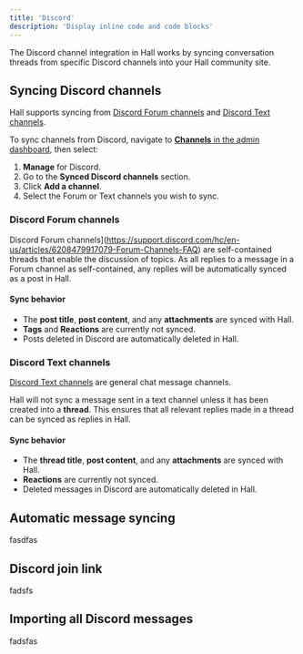```yaml
---
title: 'Discord'
description: 'Display inline code and code blocks'
---
```


The Discord channel integration in Hall works by syncing conversation threads from specific Discord channels into your Hall community site.

## Syncing Discord channels

Hall supports syncing from [Discord Forum channels](https://support.discord.com/hc/en-us/articles/6208479917079-Forum-Channels-FAQ) and [Discord Text channels](https://support.discord.com/hc/en-us/articles/4412085582359-Text-Channels-Text-Chat-In-Voice-Channels).

To sync channels from Discord, navigate to [**Channels** in the admin dashboard](https://dashboard.usehall.com/channels), then select:
1. **Manage** for Discord.
2. Go to the **Synced Discord channels** section.
3. Click **Add a channel**.
4. Select the Forum or Text channels you wish to sync.

### Discord Forum channels

Discord Forum channels](https://support.discord.com/hc/en-us/articles/6208479917079-Forum-Channels-FAQ) are self-contained threads that enable the discussion of topics. As all replies to a message in a Forum channel as self-contained, any replies will be automatically synced as a post in Hall.

#### Sync behavior

- The **post title**, **post content**, and any **attachments** are synced with Hall.
- **Tags** and **Reactions** are currently not synced.
- Posts deleted in Discord are automatically deleted in Hall.

### Discord Text channels

[Discord Text channels](https://support.discord.com/hc/en-us/articles/4412085582359-Text-Channels-Text-Chat-In-Voice-Channels) are general chat message channels.

Hall will not sync a message sent in a text channel unless it has been created into a **thread**. This ensures that all relevant replies made in a thread can be synced as replies in Hall.

#### Sync behavior

- The **thread title**, **post content**, and any **attachments** are synced with Hall.
- **Reactions** are currently not synced.
- Deleted messages in Discord are automatically deleted in Hall.

## Automatic message syncing

fasdfas

## Discord join link

fadsfs

## Importing all Discord messages

fadsfas